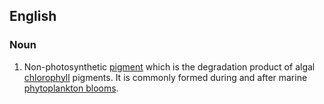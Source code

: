 ==English==

===Noun===
{{en-noun}}

# Non-photosynthetic [[pigment]] which is the degradation product of algal [[chlorophyll]] pigments. It is commonly formed during and after marine [[phytoplankton blooms]].